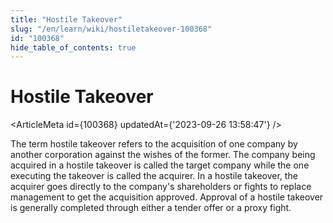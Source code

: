 ```yaml
---
title: "Hostile Takeover"
slug: "/en/learn/wiki/hostiletakeover-100368"
id: "100368"
hide_table_of_contents: true
---
```



# Hostile Takeover

<ArticleMeta id={100368} updatedAt={'2023-09-26 13:58:47'} />
<div className='border-solid border-b border-t-0 my-4 border-[var(--ifm-color-gray-300)]' />

The term hostile takeover refers to the acquisition of one company by another corporation against the wishes of the former. The company being acquired in a hostile takeover is called the target company while the one executing the takeover is called the acquirer. In a hostile takeover, the acquirer goes directly to the company's shareholders or fights to replace management to get the acquisition approved. Approval of a hostile takeover is generally completed through either a tender offer or a proxy fight.
